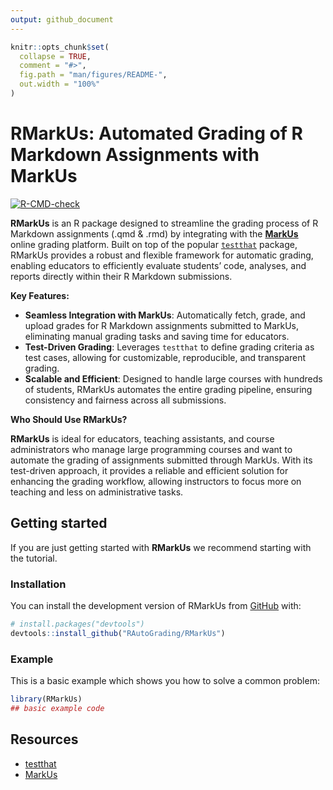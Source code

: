 ```yaml
---
output: github_document
---
```


<!-- README.md is generated from README.Rmd. Please edit that file -->

```r
knitr::opts_chunk$set(
  collapse = TRUE,
  comment = "#>",
  fig.path = "man/figures/README-",
  out.width = "100%"
)
```

# RMarkUs: Automated Grading of R Markdown Assignments with MarkUs

<!-- badges: start -->

[![R-CMD-check](https://github.com/siqi-zheng/RMarkUs/actions/workflows/check-release.yaml/badge.svg)](https://github.com/siqi-zheng/RMarkUs/actions/workflows/check-release.yaml)

<!-- badges: end -->

**RMarkUs** is an R package designed to streamline the grading process of R Markdown assignments (.qmd & .rmd) by integrating with the [**MarkUs**](https://github.com/MarkUsProject/Markus) online grading platform. Built on top of the popular [`testthat`](https://testthat.r-lib.org/) package, RMarkUs provides a robust and flexible framework for automatic grading, enabling educators to efficiently evaluate students' code, analyses, and reports directly within their R Markdown submissions.

**Key Features:**

-   **Seamless Integration with MarkUs**: Automatically fetch, grade, and upload grades for R Markdown assignments submitted to MarkUs, eliminating manual grading tasks and saving time for educators.
-   **Test-Driven Grading**: Leverages `testthat` to define grading criteria as test cases, allowing for customizable, reproducible, and transparent grading.
-   **Scalable and Efficient**: Designed to handle large courses with hundreds of students, RMarkUs automates the entire grading pipeline, ensuring consistency and fairness across all submissions.

**Who Should Use RMarkUs?**

**RMarkUs** is ideal for educators, teaching assistants, and course administrators who manage large programming courses and want to automate the grading of assignments submitted through MarkUs. With its test-driven approach, it provides a reliable and efficient solution for enhancing the grading workflow, allowing instructors to focus more on teaching and less on administrative tasks.

## Getting started

If you are just getting started with **RMarkUs** we recommend starting with the tutorial.

### Installation

You can install the development version of RMarkUs from [GitHub](https://github.com/) with:

``` r
# install.packages("devtools")
devtools::install_github("RAutoGrading/RMarkUs")
```

### Example

This is a basic example which shows you how to solve a common problem:

```r
library(RMarkUs)
## basic example code
```

## Resources

-   [testthat](https://testthat.r-lib.org/)
-   [MarkUs](https://github.com/MarkUsProject/Markus)


